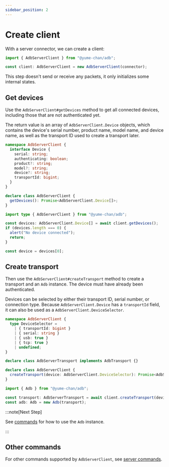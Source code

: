 ```yaml
---
sidebar_position: 2
---
```


# Create client

With a server connector, we can create a client:

```ts transpile
import { AdbServerClient } from "@yume-chan/adb";

const client: AdbServerClient = new AdbServerClient(connector);
```

This step doesn't send or receive any packets, it only initializes some internal states.

## Get devices

Use the `AdbServerClient#getDevices` method to get all connected devices, including those that are not authenticated yet.

The return value is an array of `AdbServerClient.Device` objects, which contains the device's serial number, product name, model name, and device name, as well as the transport ID used to create a transport later.

```ts
namespace AdbServerClient {
  interface Device {
    serial: string;
    authenticating: boolean;
    product?: string;
    model?: string;
    device?: string;
    transportId: bigint;
  }
}

declare class AdbServerClient {
  getDevices(): Promise<AdbServerClient.Device[]>;
}
```

```ts transpile
import type { AdbServerClient } from "@yume-chan/adb";

const devices: AdbServerClient.Device[] = await client.getDevices();
if (devices.length === 0) {
  alert("No device connected");
  return;
}

const device = devices[0];
```

## Create transport

Then use the `AdbServerClient#createTransport` method to create a transport and an `Adb` instance. The device must have already been authenticated.

Devices can be selected by either their transport ID, serial number, or connection type. Because `AdbServerClient.Device` has a `transportId` field, it can also be used as a `AdbServerClient.DeviceSelector`.

```ts
namespace AdbServerClient {
  type DeviceSelector =
    | { transportId: bigint }
    | { serial: string }
    | { usb: true }
    | { tcp: true }
    | undefined;
}

declare class AdbServerTransport implements AdbTransport {}

declare class AdbServerClient {
  createTransport(device: AdbServerClient.DeviceSelector): Promise<AdbServerTransport>;
}
```

```ts transpile
import { Adb } from "@yume-chan/adb";

const transport: AdbServerTransport = await client.createTransport(device);
const adb: Adb = new Adb(transport);
```

:::note[Next Step]

See [commands](../../api/index.mdx) for how to use the `Adb` instance.

:::

## Other commands

For other commands supported by `AdbServerClient`, see [server commands](./commands.mdx).
